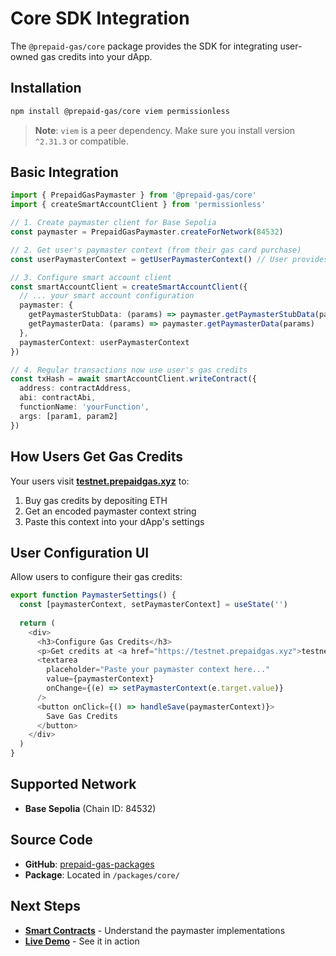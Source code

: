 # Core SDK Integration

The `@prepaid-gas/core` package provides the SDK for integrating user-owned gas credits into your dApp.

## Installation

```bash
npm install @prepaid-gas/core viem permissionless
```

> **Note**: `viem` is a peer dependency. Make sure you install version `^2.31.3` or compatible.

## Basic Integration

```typescript
import { PrepaidGasPaymaster } from '@prepaid-gas/core'
import { createSmartAccountClient } from 'permissionless'

// 1. Create paymaster client for Base Sepolia
const paymaster = PrepaidGasPaymaster.createForNetwork(84532)

// 2. Get user's paymaster context (from their gas card purchase)
const userPaymasterContext = getUserPaymasterContext() // User provides this

// 3. Configure smart account client
const smartAccountClient = createSmartAccountClient({
  // ... your smart account configuration
  paymaster: {
    getPaymasterStubData: (params) => paymaster.getPaymasterStubData(params),
    getPaymasterData: (params) => paymaster.getPaymasterData(params)
  },
  paymasterContext: userPaymasterContext
})

// 4. Regular transactions now use user's gas credits
const txHash = await smartAccountClient.writeContract({
  address: contractAddress,
  abi: contractAbi,
  functionName: 'yourFunction',
  args: [param1, param2]
})
```

## How Users Get Gas Credits

Your users visit **[testnet.prepaidgas.xyz](https://testnet.prepaidgas.xyz)** to:
1. Buy gas credits by depositing ETH
2. Get an encoded paymaster context string
3. Paste this context into your dApp's settings

## User Configuration UI

Allow users to configure their gas credits:

```typescript
export function PaymasterSettings() {
  const [paymasterContext, setPaymasterContext] = useState('')
  
  return (
    <div>
      <h3>Configure Gas Credits</h3>
      <p>Get credits at <a href="https://testnet.prepaidgas.xyz">testnet.prepaidgas.xyz</a></p>
      <textarea 
        placeholder="Paste your paymaster context here..."
        value={paymasterContext}
        onChange={(e) => setPaymasterContext(e.target.value)}
      />
      <button onClick={() => handleSave(paymasterContext)}>
        Save Gas Credits
      </button>
    </div>
  )
}
```

## Supported Network

- **Base Sepolia** (Chain ID: 84532)

## Source Code

- **GitHub**: [prepaid-gas-packages](https://github.com/KannuSingh/prepaid-gas-packages)
- **Package**: Located in `/packages/core/`

## Next Steps

- **[Smart Contracts](/contracts/)** - Understand the paymaster implementations
- **[Live Demo](https://demo.prepaidgas.xyz)** - See it in action